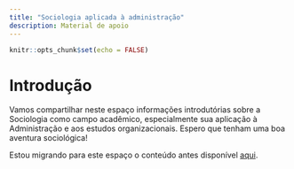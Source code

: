 ```yaml
---
title: "Sociologia aplicada à administração"
description: Material de apoio
---
```


```r
knitr::opts_chunk$set(echo = FALSE)
```

# Introdução 

Vamos compartilhar neste espaço informações introdutórias sobre a Sociologia como campo acadêmico, especialmente sua aplicação à Administração e aos estudos organizacionais. Espero que tenham uma boa aventura sociológica!

Estou migrando para este espaço o conteúdo antes disponível [aqui](https://sway.office.com/FtvRJRM5OU3yIua2?ref=Link). 